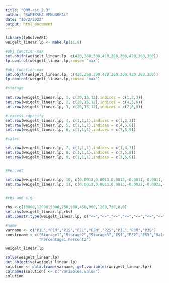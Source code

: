 ```yaml
---
title: "QMM-ast 2.3"
author: "SAMIKSHA VENUGOPAL"
date: "10/2/2022"
output: html_document
---
```

```r
library(lpSolveAPI)
weigelt_linear.lp <- make.lp(11,9)
```

```r
#obj function-max
set.objfn(weigelt_linear.lp, c(420,360,300,420,360,300,420,360,300))
lp.control(weigelt_linear.lp,sense= 'max')

```

```r
#obj function-max
set.objfn(weigelt_linear.lp, c(420,360,300,420,360,300,420,360,300))
lp.control(weigelt_linear.lp,sense= 'max')

#storage

set.row(weigelt_linear.lp, 1, c(20,15,12),indices = c(1,2,3))
set.row(weigelt_linear.lp, 2, c(20,15,12),indices = c(4,5,6))
set.row(weigelt_linear.lp, 3, c(20,15,12),indices = c(7,8,9))

# excess capacity
set.row(weigelt_linear.lp, 4, c(1,1,1),indices = c(1,2,3))
set.row(weigelt_linear.lp, 5, c(1,1,1),indices = c(4,5,6))
set.row(weigelt_linear.lp, 6, c(1,1,1),indices = c(7,8,9))

#sales

set.row(weigelt_linear.lp, 7, c(1,1,1),indices = c(1,4,7))
set.row(weigelt_linear.lp, 8, c(1,1,1),indices = c(2,5,8))
set.row(weigelt_linear.lp, 9, c(1,1,1),indices = c(3,6,9))


#Percent 

set.row(weigelt_linear.lp, 10, c(0.0013,0.0013,0.0013,-0.0011,-0.0011,-0.0011),indices = c(1,2,3,4,5,6))
set.row(weigelt_linear.lp, 11, c(0.0013,0.0013,0.0013,-0.0022,-0.0022,-0.0022),indices = c(1,2,3,7,8,9))


#rhs and sign 

rhs <-c(13000,12000,5000,750,900,450,900,1200,750,0,0)
set.rhs(weigelt_linear.lp,rhs)
set.constr.type(weigelt_linear.lp, c("<=","<=","<=","<=","<=","<=","<=","<=","<=","=","="))

#name
varname <- c("P1L","P1M","P1S","P2L","P2M","P2S","P3L","P3M","P3S")
constrname <-c("Storage1","Storage2","Storage3","ES1","ES2","ES3","Sales1","Sales2","Sales3",
               "Percentage1,Percent2")

weigelt_linear.lp

solve(weigelt_linear.lp)
get.objective(weigelt_linear.lp)
solution <- data.frame(varname, get.variables(weigelt_linear.lp))
colnames(solution) <- c("variables,value")
solution

```

